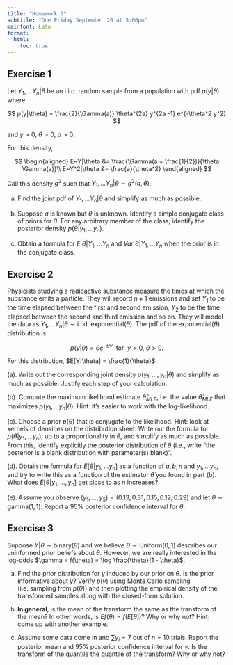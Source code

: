 ```yaml
---
title: "Homework 3"
subtitle: "Due Friday September 20 at 5:00pm"
mainfont: Lato
format: 
  html:
    toc: true
---
```


## Exercise 1

Let $Y_1, \ldots Y_n | \theta$ be an i.i.d. random sample from a population with pdf $p(y|\theta)$ where 

$$
p(y|\theta) = \frac{2}{\Gamma(a)} \theta^{2a} y^{2a -1} e^{-\theta^2 y^2}
$$

and $y > 0$, $\theta > 0$, $a > 0$.

For this density, 

$$
\begin{aligned}
E~Y|\theta &= \frac{\Gamma(a + \frac{1}{2})}{\theta \Gamma(a)}\\
E~Y^2|\theta &= \frac{a}{\theta^2}
\end{aligned}
$$

Call this density $g^2$ such that $Y_1, \ldots Y_n | \theta \sim g^2(a, \theta)$.

a. Find the joint pdf of $Y_1, \ldots Y_n | \theta$ and simplify as much as possible.

b. Suppose $a$ is known but $\theta$ is unknown. Identify a simple conjugate class of priors for $\theta$. For any arbitrary member of the class, identify the posterior density $p(\theta | y_1, \ldots y_n)$.

c. Obtain a formula for $E~ \theta | Y_1, \ldots Y_n$ and $Var~\theta | Y_1, \ldots Y_n$ when the prior is in the conjugate class.

## Exercise 2

Physicists studying a radioactive substance measure the times at which the substance emits a particle. They will record $n+1$ emissions and set $Y_1$ to be the time elapsed between the first and second emission, $Y_2$ to be the time elapsed between the second and third emission and so on. They will model the data as $Y_1, \ldots Y_n | \theta \sim \text{i.i.d. } \text{exponential}(\theta)$. The pdf of the exponential($\theta$) distribution is 

$$
p(y |\theta) = \theta e^{-\theta y} \ \text{ for } \ y>0, \ \theta>0.
$$

For this distribution, $E[Y|\theta] = \frac{1}{\theta}$.

(a). Write out the corresponding joint density $p(y_1, \ldots, y_n | \theta)$ and simplify as much as possible. Justify each step of your calculation.

(b). Compute the maximum likelihood estimate $\hat{\theta}_{MLE}$, i.e. the value $\hat{\theta}_{MLE}$ that maximizes $p(y_1,\ldots y_n | \theta)$. Hint: it's easier to work with the log-likelihood.

(c). Choose a prior $p(\theta)$ that is conjugate to the likelihood. Hint: look at kernels of densities on the distribution sheet. Write out the formula for $p(\theta | y_1, \ldots y_n)$, up to a proportionality in $\theta$, and simplify as much as possible. From this, identify explicitly the posterior distribution of $\theta$ (i.e., write "the posterior is a blank distribution with parameter(s) blank)".

(d). Obtain the formula for $E[\theta | y_1, \ldots y_n]$ as a function of $a, b, n$ and $y_1, \ldots y_n$, and try to write this as a function of the estimator $\hat{\theta}$ you found in part (b). What does $E[\theta | y_1,\ldots,y_n]$ get close to as $n$ increases?

(e). Assume you observe $(y_1, \ldots, y_5) = (0.13, 0.31, 0.15, 0.12, 0.29)$ and let $\theta \sim \text{gamma}(1, 1)$. Report a 95\% posterior confidence interval for $\theta$.

## Exercise 3

Suppose $Y|\theta \sim \text{binary}(\theta)$ and we believe $\theta \sim \text{Uniform}(0, 1)$ describes our uninformed prior beliefs about $\theta$. However, we are really interested in the log-odds $\gamma = f(\theta) = \log \frac{\theta}{1 - \theta}$.

a. Find the prior distribution for $\gamma$ induced by our prior on $\theta$. Is the prior informative about $\gamma$? Verify $p(\gamma)$ using Monte Carlo sampling (i.e. sampling from $p(\theta)$) and then plotting the empirical density of the transformed samples along with the closed-form solution.

b. **In general**, is the mean of the transform the same as the transform of the mean? In other words, is $E f(\theta) = f(E[\theta])$? Why or why not? Hint: come up with another example.

c. Assume some data come in and $\sum y_i = 7$ out of $n = 10$ trials. Report the posterior mean and 95% posterior confidence interval for $\gamma$. Is the transform of the quantile the quantile of the transform? Why or why not?

